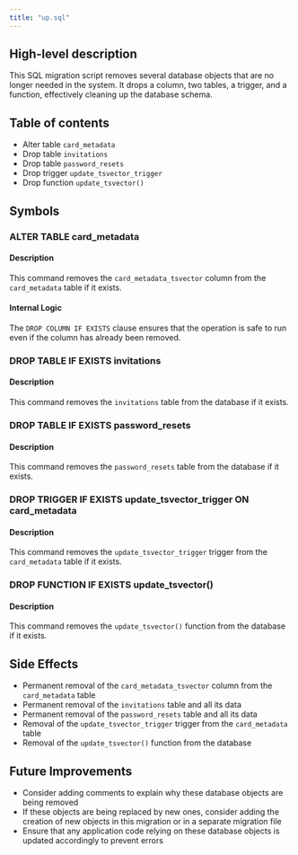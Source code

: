 ```yaml
---
title: "up.sql"
---
```


## High-level description
This SQL migration script removes several database objects that are no longer needed in the system. It drops a column, two tables, a trigger, and a function, effectively cleaning up the database schema.

## Table of contents
- Alter table `card_metadata`
- Drop table `invitations`
- Drop table `password_resets`
- Drop trigger `update_tsvector_trigger`
- Drop function `update_tsvector()`

## Symbols

### ALTER TABLE card_metadata
#### Description
This command removes the `card_metadata_tsvector` column from the `card_metadata` table if it exists.

#### Internal Logic
The `DROP COLUMN IF EXISTS` clause ensures that the operation is safe to run even if the column has already been removed.

### DROP TABLE IF EXISTS invitations
#### Description
This command removes the `invitations` table from the database if it exists.

### DROP TABLE IF EXISTS password_resets
#### Description
This command removes the `password_resets` table from the database if it exists.

### DROP TRIGGER IF EXISTS update_tsvector_trigger ON card_metadata
#### Description
This command removes the `update_tsvector_trigger` trigger from the `card_metadata` table if it exists.

### DROP FUNCTION IF EXISTS update_tsvector()
#### Description
This command removes the `update_tsvector()` function from the database if it exists.

## Side Effects
- Permanent removal of the `card_metadata_tsvector` column from the `card_metadata` table
- Permanent removal of the `invitations` table and all its data
- Permanent removal of the `password_resets` table and all its data
- Removal of the `update_tsvector_trigger` trigger from the `card_metadata` table
- Removal of the `update_tsvector()` function from the database

## Future Improvements
- Consider adding comments to explain why these database objects are being removed
- If these objects are being replaced by new ones, consider adding the creation of new objects in this migration or in a separate migration file
- Ensure that any application code relying on these database objects is updated accordingly to prevent errors